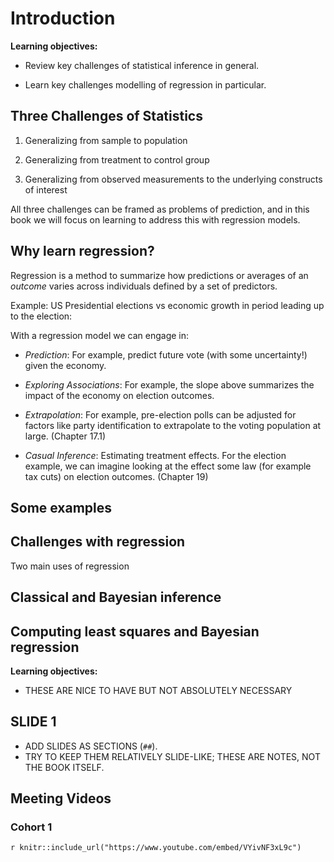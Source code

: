 # Introduction

**Learning objectives:**

- Review key challenges of statistical inference in general.

- Learn key challenges modelling of regression in particular.

## Three Challenges of Statistics

1. Generalizing from sample to population

2. Generalizing from treatment to control group 

3. Generalizing from observed measurements to the underlying constructs of interest 

All three challenges can  be framed as problems of prediction, and in this book we will focus on learning to address this with regression models.

## Why learn regression?

Regression is a method to summarize how predictions or averages of an *outcome* varies across individuals defined by a set of predictors.

Example: US Presidential elections vs economic growth in period leading up to the election:


With a regression model we can engage in:

- *Prediction*: For example, predict future vote (with some uncertainty!) given the economy.

- *Exploring Associations*: For example, the slope above summarizes the impact of the economy on election outcomes.

- *Extrapolation*: For example, pre-election polls can be adjusted for factors like party identification to extrapolate to the voting population at large. (Chapter 17.1)

- *Casual Inference*: Estimating treatment effects. For the election example, we can imagine looking at the effect some law (for example tax cuts) on election outcomes. (Chapter 19)

## Some examples


## Challenges with regression

Two main uses of regression

## Classical and Bayesian inference

## Computing least squares and Bayesian regression
**Learning objectives:**

- THESE ARE NICE TO HAVE BUT NOT ABSOLUTELY NECESSARY

## SLIDE 1

- ADD SLIDES AS SECTIONS (`##`).
- TRY TO KEEP THEM RELATIVELY SLIDE-LIKE; THESE ARE NOTES, NOT THE BOOK ITSELF.

## Meeting Videos

### Cohort 1

`r knitr::include_url("https://www.youtube.com/embed/VYivNF3xL9c")`

<!--
### Cohort 2

`r knitr::include_url("https://www.youtube.com/embed/URL")`

<details>
<summary> Meeting chat log </summary>

```
LOG
```
</details>
-->
